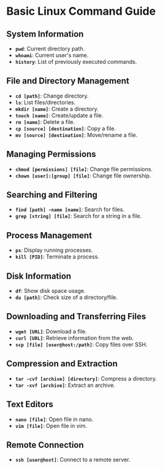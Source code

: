 # Basic Linux Command Guide

## System Information
- **`pwd`**: Current directory path.
- **`whoami`**: Current user's name.
- **`history`**: List of previously executed commands.

## File and Directory Management
- **`cd [path]`**: Change directory.
- **`ls`**: List files/directories.
- **`mkdir [name]`**: Create a directory.
- **`touch [name]`**: Create/update a file.
- **`rm [name]`**: Delete a file.
- **`cp [source] [destination]`**: Copy a file.
- **`mv [source] [destination]`**: Move/rename a file.

## Managing Permissions
- **`chmod [permissions] [file]`**: Change file permissions.
- **`chown [user]:[group] [file]`**: Change file ownership.

## Searching and Filtering
- **`find [path] -name [name]`**: Search for files.
- **`grep [string] [file]`**: Search for a string in a file.

## Process Management
- **`ps`**: Display running processes.
- **`kill [PID]`**: Terminate a process.

## Disk Information
- **`df`**: Show disk space usage.
- **`du [path]`**: Check size of a directory/file.

## Downloading and Transferring Files
- **`wget [URL]`**: Download a file.
- **`curl [URL]`**: Retrieve information from the web.
- **`scp [file] [user@host:/path]`**: Copy files over SSH.

## Compression and Extraction
- **`tar -cvf [archive] [directory]`**: Compress a directory.
- **`tar -xvf [archive]`**: Extract an archive.

## Text Editors
- **`nano [file]`**: Open file in nano.
- **`vim [file]`**: Open file in vim.

## Remote Connection
- **`ssh [user@host]`**: Connect to a remote server.
